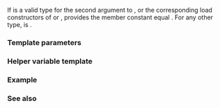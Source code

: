 {{cpp/experimental/title|is_simd_flag_type}}
{{cpp/experimental/simd/navbar}}

{{ddcl|header=experimental/simd|since=parallelism_ts_2|1=
template&lt; class T &gt;
struct is_simd_flag_type;
}}

If {{c|T}} is a valid type for the second argument to {{tt|copy_from}}, {{tt|copy_to}} or the corresponding load constructors of {{tt|simd}} or {{tt|simd_mask}}, provides the member constant {{c|value}} equal {{c|true}}. For any other type, {{c|value}} is {{c|false}}.

===Template parameters===
{{par begin}}
{{par|T|a type to check}}
{{par end}}
===Helper variable template===
{{ddcl|since=parallelism_ts_2|1=
template&lt; class T &gt;
constexpr bool is_simd_flag_type_v = is_simd_flag_type&lt;T&gt;::value;
}}

{{cpp/types/integral_constant/inherit|{{c|T}} is a load/store flag tag type}}

===Example===
{{example
|code=
#include &lt;experimental/simd&gt;
#include &lt;iostream&gt;

int main()
{
    namespace stdx = std::experimental;
    std::cout &lt;&lt; std::boolalpha
              &lt;&lt; stdx::is_simd_flag_type_v&lt;stdx::element_aligned_tag&gt; &lt;&lt; '\n'
              &lt;&lt; stdx::is_simd_flag_type_v&lt;int&gt; &lt;&lt; '\n';
}
|output=
true
false
}}

===See also===
{{dsc begin}}
{{dsc inc|cpp/experimental/simd/dsc is_abi_tag}}
{{dsc end}}

{{langlinks|ja|zh}}